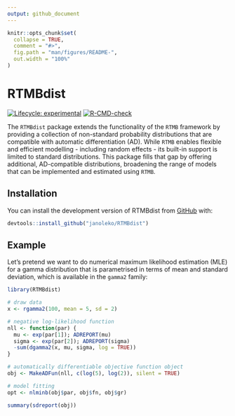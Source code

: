 ```yaml
---
output: github_document
---
```


<!-- README.md is generated from README.Rmd. Please edit that file -->

```r
knitr::opts_chunk$set(
  collapse = TRUE,
  comment = "#>",
  fig.path = "man/figures/README-",
  out.width = "100%"
)
```

# RTMBdist

<!-- badges: start -->
[![Lifecycle: experimental](https://img.shields.io/badge/lifecycle-experimental-orange.svg)](https://lifecycle.r-lib.org/articles/stages.html#experimental)
[![R-CMD-check](https://github.com/janoleko/RTMBdist/actions/workflows/R-CMD-check.yaml/badge.svg)](https://github.com/janoleko/RTMBdist/actions/workflows/R-CMD-check.yaml)
<!-- badges: end -->

The `RTMBdist` package extends the functionality of the `RTMB` framework by providing a collection of non-standard probability distributions that are compatible with automatic differentiation (AD). 
While `RTMB` enables flexible and efficient modelling - including random effects - its built-in support is limited to standard distributions. 
This package fills that gap by offering additional, AD-compatible distributions, broadening the range of models that can be implemented and estimated using `RTMB`.

## Installation

You can install the development version of RTMBdist from [GitHub](https://github.com/) with:

```r
devtools::install_github("janoleko/RTMBdist")
```

## Example

Let's pretend we want to do numerical maximum likelihood estimation (MLE) for a gamma distribution that is parametrised in terms of mean and standard deviation, which is available in the `gamma2` family:

```r
library(RTMBdist)

# draw data
x <- rgamma2(100, mean = 5, sd = 2)

# negative log-likelihood function
nll <- function(par) {
  mu <- exp(par[1]); ADREPORT(mu)
  sigma <- exp(par[2]); ADREPORT(sigma)
  -sum(dgamma2(x, mu, sigma, log = TRUE))
}

# automatically differentiable objective function object
obj <- MakeADFun(nll, c(log(5), log(2)), silent = TRUE)

# model fitting
opt <- nlminb(obj$par, obj$fn, obj$gr)

summary(sdreport(obj))
```


